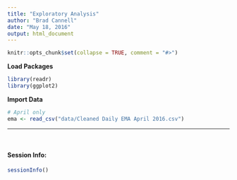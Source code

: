 ```yaml
---
title: "Exploratory Analysis"
author: "Brad Cannell"
date: "May 18, 2016"
output: html_document
---
```


```r
knitr::opts_chunk$set(collapse = TRUE, comment = "#>")
```

**Load Packages**
```r
library(readr)
library(ggplot2)
```

**Import Data**   
```r
# April only
ema <- read_csv("data/Cleaned Daily EMA April 2016.csv")
```
-------------------------------------------------------------------------------   

&nbsp;




#### Session Info:
```r
sessionInfo()
```
